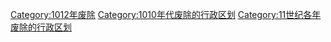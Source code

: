 [[Category:1012年废除|Category:1012年废除]]
[[Category:1010年代废除的行政区划|Category:1010年代废除的行政区划]]
[[Category:11世纪各年废除的行政区划|Category:11世纪各年废除的行政区划]]